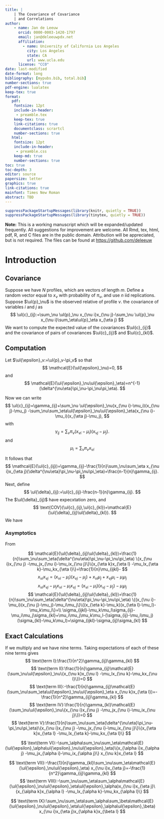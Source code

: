 ```yaml
---
title: |
    | The Covariance of Covariance
    | and Correlations
author: 
    - name: Jan de Leeuw
      orcid: 0000-0003-1420-1797
      email: jan@deleeuwpdx.net
      affiliation: 
        - name: University of California Los Angeles
          city: Los Angeles
          state: CA
          url: www.ucla.edu
      license: "CC0"
date: last-modified
date-format: long
bibliography: [mypubs.bib, total.bib]
number-sections: true
pdf-engine: lualatex
keep-tex: true
format:
   pdf:
    fontsize: 12pt
    include-in-header: 
     - preamble.tex
    keep-tex: true
    link-citations: true
    documentclass: scrartcl
    number-sections: true
   html:
    fontsize: 12pt
    include-in-header: 
     - preamble.css
    keep-md: true
    number-sections: true
toc: true
toc-depth: 3
editor: source
papersize: letter
graphics: true
link-citations: true
mainfont: Times New Roman
abstract: TBD
---
```


```r
suppressPackageStartupMessages(library(knitr, quietly = TRUE))
suppressPackageStartupMessages(library(tinytex, quietly = TRUE))
```

\sectionbreak 

**Note:** This is a working manuscript which will be expanded/updated
frequently. All suggestions for improvement are welcome. All Rmd, tex,
html, pdf, R, and C files are in the public domain. Attribution will be
appreciated, but is not required. The files can be found at
<https://github.com/deleeuw> 

\sectionbreak

# Introduction

## Covariance

Suppose we have $N$ profiles, which are vectors of length $m$. Define a random vector
equal to $x_{\nu}$ with probability of $\pi_\nu$, and use $n$ iid replications. 
Suppose $\ul{p}_\nu$ is the observed relative
\smash{frequency\footnote{We use the Dutch Convention of underlining random variables}} of profile $\nu$. 
\smash{Define\footnote{The symbol $:=$ is used for definitions}} the covariance of variables $i$ and $j$ as
$$
\ul{c}_{ij}:=\sum_\nu \ul{p}_\nu x_{\nu i}x_{\nu j}-\sum_\nu \ul{p}_\nu x_{\nu i}\sum_\eta\ul{p}_\eta x_{\eta j}
$$
We want to compute the expected value of the covariances $\ul{c}_{ij}$ and the covariance of pairs of
covariances $\ul{c}_{ij}$ and $\ul{c}_{kl}$. 

## Computation

Let $\ul{\epsilon}_v:=\ul{p}_v-\pi_v$ so that 
$$
\mathcal{E}(\ul{\epsilon}_\nu)=0,
$$ 
and 
$$
\mathcal{E}(\ul{\epsilon}_\nu\ul{\epsilon}_\eta)=n^{-1}(\delta^{\nu\eta}\pi_\nu-\pi_\nu\pi_\eta).
$$

Now we can write
$$
\ul{c}_{ij}=\gamma_{ij}+\sum_\nu \ul{\epsilon}_\nu(x_{\nu i}-\mu_i)(x_{\nu j}-\mu_j)
-\sum_\nu\sum_\eta\ul{\epsilon}_\nu\ul{\epsilon}_\eta(x_{\nu i}-\mu_i)(x_{\eta j}-\mu_j),
$$
with
$$
\gamma_{ij}=\sum_\nu\pi_\nu(x_{\nu i}-\mu_i)(x_{\nu j}-\mu_j).
$$
and 
$$
\mu_i=\sum_\nu \pi_\nu x_{\nu i}
$$

It follows that
$$
\mathcal{E}(\ul{c}_{ij})=\gamma_{ij}-\frac{1}{n}\sum_\nu\sum_\eta x_{\nu i}x_{\eta j}(\delta^{\nu\eta}\pi_\nu-\pi_\nu\pi_\eta)=\frac{n-1}{n}\gamma_{ij}.
$$
Next, define
$$
\ul{\delta}_{ij}:=\ul{c}_{ij}-\frac{n-1}{n}\gamma_{ij}.
$$
The $\ul{\delta}_{ij}$ have expecxtation zero, and
$$
\text{COV}(\ul{c}_{ij},\ul{c}_{kl})=\mathcal{E}(\ul{\delta}_{ij}\ul{\delta}_{kl}).
$$
We have
\begin{subequations}
\begin{align}
\ul{\delta}_{ij}&=\frac{1}{n}\gamma_{ij}+\sum_\nu\ul{\epsilon}_\nu\{x_{\nu i}x_{\nu j}
-\mu_jx_{\nu i}-\mu_ix_{\nu j}\}
-\sum_\nu\sum_\eta\ul{\epsilon}_\nu\ul{\epsilon}_\eta x_{\nu i}x_{\eta j},\label{eq-expd1}\\
\ul{\delta}_{kl}&=\frac{1}{n}\gamma_{kl}+\sum_\nu\ul{\epsilon}_\nu\{x_{\nu k}x_{\nu l}
-\mu_lx_{\nu k}-\mu_kx_{\nu l}\}
-\sum_\nu\sum_\eta\ul{\epsilon}_\nu\ul{\epsilon}_\eta x_{\nu k}x_{\eta l}.\label{eq-expd2}
\end{align}
\end{subequations}

### Asymptotics

From

$$
\mathcal{E}(\ul{\delta}_{ij}\ul{\delta}_{kl})=\frac{1}{n}\sum_\nu\sum_\eta(\delta^{\nu\eta}\pi_\nu-\pi_\nu\pi_\eta)
\{x_{\nu i}x_{\nu j}
-\mu_jx_{\nu i}-\mu_ix_{\nu j}\}\{x_{\eta k}x_{\eta l}
-\mu_lx_{\eta k}-\mu_kx_{\eta l}\}=\frac{1}{n}\mu_{ijkl}-
$$
$$
x_{\nu i}x_{\nu j}=(x_{\nu i}-\mu_i)(x_{\nu j}-\mu_j)+x_{\nu i}\mu_j+x_{\nu j}\mu_i-\mu_i\mu_j
$$
$$x_{\nu i}x_{\nu j}
-\mu_jx_{\nu i}-\mu_ix_{\nu j}=(x_{\nu i}-\mu_i)(x_{\nu j}-\mu_j)-\mu_i\mu_j
$$
$$
\mathcal{E}(\ul{\delta}_{ij}\ul{\delta}_{kl})=\frac{1}{n}\sum_\nu\sum_\eta(\delta^{\nu\eta}\pi_\nu-\pi_\nu\pi_\eta)
\{(x_{\nu i}-\mu_i)(x_{\nu j}-\mu_j)-\mu_i\mu_j\}\{(x_{\eta k}-\mu_k)(x_{\eta l}-\mu_l)-\mu_k\mu_l\}=\\
\sigma_{ijkl}-\mu_k\mu_l\sigma_{ij}-\mu_i\mu_j\sigma_{kl}+\mu_i\mu_j\mu_k\mu_l-(\sigma_{ij}-\mu_i\mu_j)(\sigma_{kl}-\mu_k\mu_l)=\sigma_{ijkl}-\sigma_{ij}\sigma_{kl}
$$

## Exact Calculations

If we multiply \eqref{eq-expd1} and \eqref{eq-expd2} we have nine terms. Taking expectations of each of these nine terms gives
$$
\text{term I}:\frac{1}{n^2}\gamma_{ij}\gamma_{kl}
$$
$$
\text{term II}:\frac{1}{n}\gamma_{ij}\mathcal{E}(\sum_\nu\ul{\epsilon}_\nu\{x_{\nu k}x_{\nu l}
-\mu_lx_{\nu k}-\mu_kx_{\nu l}\})=0
$$
$$
\text{term III}:-\frac{1}{n}\gamma_{ij}\mathcal{E}(\sum_\nu\sum_\eta\ul{\epsilon}_\nu\ul{\epsilon}_\eta x_{\nu k}x_{\eta l})=-\frac{1}{n^2}\gamma_{ij}\gamma_{kl}
$$
$$
\text{term IV}:\frac{1}{n}\gamma_{kl}\mathcal{E}(\sum_\nu\ul{\epsilon}_\nu\{x_{\nu i}x_{\nu j}
-\mu_jx_{\nu i}-\mu_ix_{\nu j}\})=0
$$
$$
\text{term V}:\frac{1}{n}\sum_\nu\sum_\eta(\delta^{\nu\eta}\pi_\nu-\pi_\nu\pi_\eta)\{x_{\nu i}x_{\nu j}
-\mu_jx_{\nu i}-\mu_ix_{\nu j}\}\{x_{\eta k}x_{\eta l}
-\mu_lx_{\eta k}-\mu_kx_{\eta l}\}
$$

$$
\text{term VI}:-\sum_\alpha\sum_\nu\sum_\eta\mathcal{E}(\ul{\epsilon}_\alpha\ul{\epsilon}_\nu\ul{\epsilon}_\eta)\{x_{\alpha i}x_{\alpha j}
-\mu_jx_{\alpha i}-\mu_ix_{\alpha j}\} x_{\nu k}x_{\eta l}
$$

$$
\text{term VII}:-\frac{1}{n}\gamma_{kl}\sum_\nu\sum_\eta\mathcal{E}(\ul{\epsilon}_\nu\ul{\epsilon}_\eta) x_{\nu i}x_{\eta j}=-\frac{1}{n^2}\gamma_{ij}\gamma_{kl}
$$
$$
\text{term VIII}:-\sum_\nu\sum_\eta\sum_\alpha\mathcal{E}(\ul{\epsilon}_\nu\ul{\epsilon}_\eta\ul{\epsilon}_\alpha)x_{\nu i}x_{\eta j}\{x_{\alpha k}x_{\alpha l}
-\mu_lx_{\alpha k}-\mu_kx_{\alpha l}\}
$$

$$
\text{term IX}:\sum_\nu\sum_\eta\sum_\alpha\sum_\beta\mathcal{E}(\ul{\epsilon}_\nu\ul{\epsilon}_\eta\ul{\epsilon}_\alpha\ul{\epsilon}_\beta) x_{\nu i}x_{\eta j}x_{\alpha k}x_{\beta l}
$$

